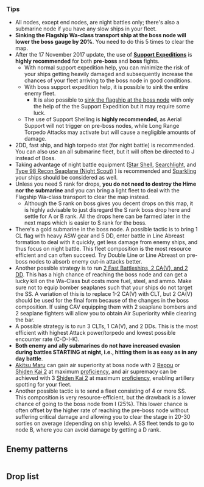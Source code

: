 {{Map/Header}}
{{Map/Info
|en = Sav Island
|jp = サブ島沖海域
|romaji = Sabu-tō oki kaiiki
|show_kills = true
|kills = 5
|strategy_name = [[wikipedia:Battle_of_Savo_Island|First Battle of the Solomon Sea]]
|strategy_name_ja = 第一次サーモン沖海戦 
|strategy_info = Engage in a daring night raid against the enemy fleet. Your goal is to destroy the transport they are escorting!
|strategy_info_ja = 敵泊地に対して水上打撃部隊による夜戦突撃を敢行し、艦隊後方の敵輸送艦を叩け！ 

|exp_ship = 400
|exp_hq = 180
|exp_hq_boss = 2660
}}
{{MapBranchingTable
|id = 5-3
|A/empty -> B = * 80% chance of going to B if your fleet is Slow.
|A/empty -> C = * Fast Fleet.

|D -> E = 
* Fleet contains CV(L/B)
<!--
Here used to be >= 3 (F)BB(V) rule that couldn't be disproven from TsunDB data. However, a lot of the other rules weren't true so didn't re-add that one.
-->
* Otherwise, random between node E (10%), F (30%) and I (60%) if you do not meet any other requirements.
|D -> F = 
* Guaranteed if fleet contains ≧ 2 CA(V) '''AND''' ≧ 1 CL
* Otherwise, random between node E (10%), F (30%) and I (60%) if you do not meet any other requirements.
|D -> I/empty = 
* Random between node E (10%), F (30%) and I (60%) if you do not meet any other requirements.

|G/resource -> H/resource,I/empty = * Random 50%/50% chance

|I/empty -> K = 
* Guaranteed if amount of DD in fleet ≧ 2
* Otherwise 25% chance
|I/empty -> J = * 75% of going to J if the amount of DD ≦ 1
}}

===Tips===
*All nodes, except end nodes, are night battles only; there's also a submarine node if you have any slow ships in your fleet.
*'''Sinking the Flagship Wa-class transport ship at the boss node will lower the boss gauge by 20%'''. You need to do this 5 times to clear the map.
* After the 17 November 2017 update, the use of '''[[Expedition/Support Expedition|Support Expeditions]]''' is '''highly recommended''' for both '''pre-boss''' and '''boss''' fights.
** With normal support expedition help, you can minimize the risk of your ships getting heavily damaged and subsequently increase the chances of your fleet arriving to the boss node in good conditions.
** With boss support expedition help, it is possible to sink the entire enemy fleet.
*** It is also possible to [https://imgur.com/a/OJ0Fw sink the flagship at the boss node] with only the help of the the Support Expedition but it may require some luck. 
** The use of Support Shelling is '''highly recommended''', as Aerial Support will not trigger on pre-boss nodes, while Long Range Torpedo Attacks may activate but will cause a negligible amounts of damage.
*2DD, fast ship, and high torpedo stat (for night battle) is recommended. You can also use an all submarine fleet, but it will often be directed to J instead of Boss.
*Taking advantage of night battle equipment ([[Star Shell]], [[Searchlight]], and [[Type 98 Recon Seaplane (Night Scout)]] ) is recommended and [[Morale/Fatigue#Effects|Sparkling]] your ships should be considered as well.
*Unless you need S rank for drops, '''you do not need to destroy the Hime nor the submarine''' and you can bring a light fleet to deal with the Flagship Wa-class transport to clear the map instead.
**Although the S rank on boss gives you decent drops on this map, it is highly advisable to just disregard the S rank boss drop here and settle for A or B rank. All the drops here can be farmed later in the next maps which is easier to S rank for the boss.
*There's a gold submarine in the boss node. A possible tactic is to bring 1 CL flag with heavy ASW gear and 5 DD, enter battle in Line Abreast formation to deal with it quickly, get less damage from enemy ships, and thus focus on night battle. This fleet composition is the most resource efficient and can often succeed. Try Double Line or Line Abreast on pre-boss nodes to absorb enemy cut-in attacks better.
*Another possible strategy is to run [https://kc3kai.github.io/kancolle-replay/battleplayer.html?fromImg=http://i.imgur.com/6iuXFIh.png 2 Fast Battleships, 2 CA(V), and 2 DD]. This has a high chance of reaching the boss node and can get a lucky kill on the Wa-Class but costs more fuel, steel, and ammo. Make sure not to equip bomber seaplanes such that your ships do not target the SS. A variation of this is to replace 1-2 CA(V) with CLT, but 2 CA(V) should be used for the final form because of the changes in the boss composition. If using CAV equipping them with 2 seaplane bombers and 2 seaplane fighters will allow you to obtain Air Superiority while clearing the bar.
*A possible strategy is to run 3 CLTs, 1 CA(V), and 2 DDs. This is the most efficient with highest Attack power/torpedo and lowest possible encounter rate (C-D-I-K).
*'''Both enemy and ally submarines do not have increased evasion during battles STARTING at night, i.e., hitting them is as easy as in any day battle'''.
*[[Akitsu Maru]] can gain air superiority at boss node with 2 [[Reppuu (Strong Gale)|Reppu]] or [[Shiden Kai 2]] at maximum [[Aircraft Proficiency|proficiency]], and air supremacy can be achieved with 3 [[Shiden Kai 2]] at maximum [[Aircraft Proficiency|proficiency]], enabling artillery spotting for your fleet.
*Another possible tactic is to send a fleet consisting of 4 or more SS. This composition is very resource-efficient, but the drawback is a lower chance of going to the boss node from I (25%). This lower chance is often offset by the higher rate of reaching the pre-boss node without suffering critical damage and allowing you to clear the stage in 20-30 sorties on average (depending on ship levels). A SS fleet tends to go to node B, where you can avoid damage by getting a D rank.

{{SectionEnd}}
==Enemy patterns==
{{Section}}
{{Map/Image|
{{Map/ImageNode|A|x=223|y=82}}
{{Map/ImageNode|B|x=312|y=157}}
{{Map/ImageNode|C|x=369|y=150}}
{{Map/ImageNode|D|x=466|y=210}}
{{Map/ImageNode|E|x=557|y=158}}
{{Map/ImageNode|F|x=548|y=254}}
{{Map/ImageNode|G|x=485|y=310}}
{{Map/ImageNode|H|x=350|y=304}}
{{Map/ImageNode|I|x=250|y=265}}
{{Map/ImageNode|J|x=171|y=288}}
{{Map/ImageNode|K|x=177|y=185}}
}}
<div class="scrollable" style="width:800px;max-height:400px;overflow:auto;">
{{NodeInfo
|A
|Empty
}}
{{Map/Nodes|name=敵潜水警戒艦隊
|B
|Night
|{{Formation|Echelon}}
|Submarine Yo-Class/Flagship
|Submarine Yo-Class/Flagship
|Submarine Yo-Class/Elite
|Submarine Yo-Class/Elite
|-
|B
|Night
|{{Formation|Echelon}}
|Submarine Yo-Class/Flagship
|Submarine Yo-Class/Flagship
|Submarine Ka-Class/Elite
|Submarine Ka-Class/Elite
|Submarine Ka-Class
|Submarine Ka-Class
|-
|B
|Night
|{{Formation|Echelon}}
|Submarine Ka-Class/Flagship
|Submarine Ka-Class/Flagship
|Submarine Yo-Class/Flagship
|Submarine Yo-Class/Flagship
|Submarine Yo-Class
|Submarine Yo-Class
}}
{{Map/Nodes|name=敵潜水警戒艦隊
|C
|Night
|{{Formation|Line Ahead}}
|Heavy Cruiser Ri-Class/Flagship
|Heavy Cruiser Ri-Class/Flagship
|Heavy Cruiser Ri-Class/Flagship
|Light Cruiser Ho-Class/Flagship
|Torpedo Cruiser Chi-Class/Elite
|Destroyer Ha-Class/Flagship
|-
|C
|Night
|{{Formation|Line Ahead}}
|Light Cruiser He-Class/Flagship
|Heavy Cruiser Ri-Class/Flagship
|Heavy Cruiser Ri-Class/Flagship
|Torpedo Cruiser Chi-Class/Elite
|Torpedo Cruiser Chi-Class/Elite
|Destroyer Ro-Class/Flagship
|-
|C
|Night
|{{Formation|Line Ahead}}
|Battleship Ru-Class/Flagship
|Heavy Cruiser Ri-Class/Flagship
|Heavy Cruiser Ri-Class/Elite
|Torpedo Cruiser Chi-Class/Elite
|Destroyer Ro-Class/Flagship
|Destroyer Ro-Class/Flagship
}}
{{Map/Nodes|name=敵泊地護衛主力艦隊
|D
|Night
|{{Formation|Double Line}}
|Battleship Ta-Class/Flagship
|Battleship Ta-Class/Flagship
|Heavy Cruiser Ri-Class/Flagship
|Light Cruiser He-Class/Flagship
|Destroyer Ha-Class/Flagship
|Destroyer Ha-Class/Flagship
|-
|D
|Night
|{{Formation|Line Ahead}}
|Battleship Ta-Class/Flagship
|Heavy Cruiser Ri-Class/Flagship
|Heavy Cruiser Ri-Class/Flagship
|Heavy Cruiser Ri-Class/Flagship
|Destroyer Ha-Class/Flagship
|Destroyer Ro-Class/Flagship
}}
{{Map/Nodes|name=敵任務部隊
|E
|Normal
|{{Formation|Double Line}}
|Standard Carrier Wo-Class/Flagship
|Standard Carrier Wo-Class/Flagship
|Battleship Ta-Class/Flagship
|Light Cruiser Ho-Class/Flagship
|Destroyer Ro-Class/Flagship
|Destroyer Ro-Class/Flagship
|-
|E
|Normal
|{{Formation|Diamond}}
|Standard Carrier Wo-Class/Flagship
|Light Carrier Nu-Class/Elite
|Light Carrier Nu-Class/Elite
|Battleship Ta-Class/Flagship
|Destroyer Ha-Class/Flagship
|Destroyer Ha-Class/Flagship
}}
{{Map/Nodes|name=敵泊投錨中輸送船団
|F
|Night
|{{Formation|Double Line}}
|Transport Ship Wa-Class/Elite
|Transport Ship Wa-Class/Elite
|Transport Ship Wa-Class
|Transport Ship Wa-Class
|Light Cruiser Ho-Class/Flagship
|Destroyer Ha-Class/Flagship
|-
|F
|Night
|{{Formation|Double Line}}
|Transport Ship Wa-Class/Elite
|Transport Ship Wa-Class
|Transport Ship Wa-Class
|Transport Ship Wa-Class
|Destroyer Ha-Class/Flagship
|Destroyer Ha-Class/Flagship
|-
|F
|Night
|{{Formation|Double Line}}
|Transport Ship Wa-Class/Elite
|Transport Ship Wa-Class/Elite
|Transport Ship Wa-Class/Elite
|Heavy Cruiser Ri-Class/Flagship
|Destroyer Ha-Class/Flagship
|Destroyer Ha-Class/Flagship
}}
{{NodeInfo
|G
|Resource
|Fuel
|30-90
}}
{{NodeInfo
|H
|Resource
|Ammo
|30-90
}}
{{NodeInfo
|I
|Empty
}}
{{Map/Nodes|name=敵支援艦隊
|J
|Normal
|{{Formation|Line Abreast}}
|Submarine Ka-Class/Flagship
|Submarine Ka-Class/Flagship
|Submarine Ka-Class/Flagship
|Submarine Ka-Class/Flagship
|Heavy Cruiser Ri-Class/Flagship
|Light Cruiser He-Class/Flagship
|-
|J
|Normal
|{{Formation|Diamond}}
|Standard Carrier Wo-Class/Flagship
|Battleship Ta-Class/Flagship
|Destroyer Ha-Class/Flagship
|Destroyer Ha-Class/Flagship
|Submarine Ka-Class/Flagship
|Submarine Ka-Class/Flagship
|-
|J
|Normal
|{{Formation|Double Line}}
|Transport Ship Wa-Class/Elite
|Transport Ship Wa-Class/Elite
|Heavy Cruiser Ri-Class/Flagship
|Light Cruiser He-Class/Flagship
|Destroyer Ha-Class/Flagship
|Destroyer Ha-Class/Flagship
}}
{{Map/Nodes|name=敵サーモン方面主力艦隊
|K
|Boss
|{{Formation|Diamond}}
|Transport Ship Wa-Class/Elite
|Southern War Princess
|Battleship Ta-Class/Flagship
|Destroyer Ha-Class/Flagship
|Destroyer Ha-Class/Flagship
|Submarine Ka-Class/Flagship
|-
|K
|Boss/Final
|{{Formation|Diamond}}
|Transport Ship Wa-Class/Elite
|Southern War Princess
|Battleship Ta-Class/Flagship
|Battleship Ta-Class/Flagship
|Light Cruiser He-Class/Flagship
|Submarine Yo-Class/Flagship
|-
|K
|Boss/Clear
|{{Formation|Diamond}}
|Transport Ship Wa-Class/Elite
|Southern War Princess
|Battleship Ta-Class/Flagship
|Destroyer Ha-Class/Flagship
|Destroyer Ha-Class/Flagship
|Submarine Ka-Class/Flagship
|-
|K
|Boss/Clear
|{{Formation|Diamond}}
|Transport Ship Wa-Class/Elite
|Southern War Princess
|Battleship Ta-Class/Flagship
|Battleship Ta-Class/Flagship
|Light Cruiser He-Class/Flagship
|Submarine Yo-Class/Flagship
|-
|K
|Boss/Clear
|{{Formation|Diamond}}
|Standard Carrier Wo-Class/Flagship
|Southern War Princess
|Heavy Cruiser Ri-Class/Flagship
|Heavy Cruiser Ri-Class/Flagship
|Destroyer Ro-Class/Flagship
|Destroyer Ro-Class/Flagship
}}
</div> <!-- overflow -->
{{SectionEnd}}
==Drop list==
{{Section}}
{{Map/Drops
|regular = true
|no_legend = true
|filter_button = true
|nodes = B, C, D, E, F, J, K
|boss = K
|Akagi: K
|Akebono: C, D, F
|Akigumo: K
|Aoba: C, D, F, J, K
|Arashio: D
|Asashio: C, D
|Ashigara: B, C, D, K
|Atago: B, C, D, F, K
|Ayanami: C, D
|Chikuma: C, D, E, K
|Chitose: B, C, D, F, K
|Chiyoda: C, K
|Choukai: C, D, J, K
|Fubuki: C, D
|Furutaka: C, D, E, F, J, K
|Fusou: B, C, D, K
|Haguro: C, D, K
|Haruna: K
|Hatsuharu: B, C, D
|Hiei: B, C, D, E, F, K
|Hiryuu: K
|Hiyou: C, D, F, K
|Houshou: K
|Hyuuga: B, C, D, F, J, K
|I-168: D, K
|I-58: K
|Ise: C, D, F, J, K
|Isuzu: C, D, E, J, K
|Jintsuu: B, C, D
|Junyou: B, C, K
|Kaga: K
|Kako: C, D, F, K
|Kasumi: C, D, F
|Kinugasa: B, C, D, E, F, J, K
|Kirishima: B, C, D, E, F, J, K
|Kisaragi: C
|Kiso: C, D, J
|Kitakami: K
|Kongou: K
|Kuma: B, C, D, F, K
|Maya: C, E, K
|Michishio: D, F
|Mizuho: K
|Mogami: C, D, E, J, K
|Mutsuki: C, D, E
|Myoukou: B, C, F, K
|Nachi: C, D, J, K
|Naganami: K
|Nagara: K
|Naka: C, D, E, F, J
|Natori: C, D, J, K
|Ooi: K
|Ryuujou: C, D, E, J, K
|Sazanami: B, C, D, F, J
|Sendai: K
|Shikinami: B, C, D, F
|Shouhou: B, C, F, K
|Shoukaku: K
|Souryuu: K
|Suzuya: K
|Takao: C, D, F, J, K
|Tama: C, D, J
|Tatsuta: B, C, D, F, K
|Tenryuu: B, C, D, E, K
|Tone: B, D, K
|Uzuki: K
|Yamagumo: K
|Yamashiro: C, E, F, K
|Yayoi: K
|Yura: C, D, F, K
|Yuubari: B, C, D, E, F, J, K
|Yuudachi: B, C, D, F, J
|Yuugumo: K
|Zuikaku: K
}}
{{SectionEnd}}